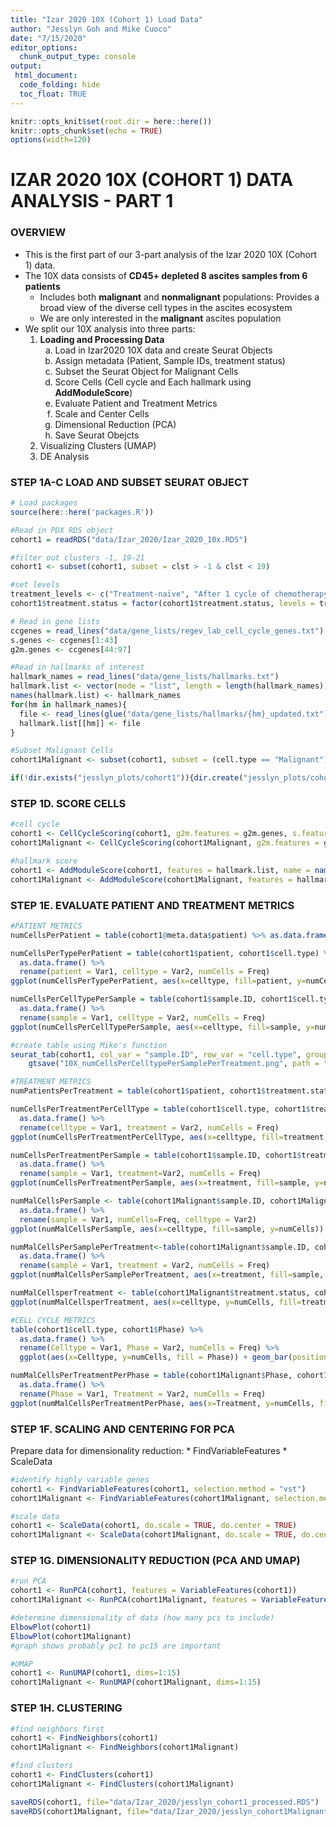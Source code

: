 ```yaml
---
title: "Izar 2020 10X (Cohort 1) Load Data"
author: "Jesslyn Goh and Mike Cuoco"
date: "7/15/2020"
editor_options: 
  chunk_output_type: console
output:
 html_document:
  code_folding: hide
  toc_float: TRUE 
---
```


```r
knitr::opts_knit$set(root.dir = here::here())
knitr::opts_chunk$set(echo = TRUE)
options(width=120)
```

# IZAR 2020 10X (COHORT 1) DATA ANALYSIS - PART 1

### OVERVIEW
* This is the first part of our 3-part analysis of the Izar 2020 10X (Cohort 1) data. 
* The 10X data consists of **CD45+ depleted 8 ascites samples from 6 patients** 
    - Includes both **malignant** and **nonmalignant** populations: Provides a broad view of the diverse cell types in the ascites ecosystem
    - We are only interested in the **malignant** ascites population

* We split our 10X analysis into three parts: 
    1. **Loading and Processing Data**
        a. Load in Izar2020 10X data and create Seurat Objects
        b. Assign metadata (Patient, Sample IDs, treatment status)
        c. Subset the Seurat Object for Malignant Cells 
        d. Score Cells (Cell cycle and Each hallmark using **AddModuleScore**)
        e. Evaluate Patient and Treatment Metrics
        f. Scale and Center Cells 
        g. Dimensional Reduction (PCA)
        h. Save Seurat Obejcts
    2. Visualizing Clusters (UMAP)
    3. DE Analysis 

### STEP 1A-C LOAD AND SUBSET SEURAT OBJECT

```r
# Load packages
source(here::here('packages.R'))

#Read in PDX RDS object
cohort1 = readRDS("data/Izar_2020/Izar_2020_10x.RDS")

#filter out clusters -1, 19-21
cohort1 <- subset(cohort1, subset = clst > -1 & clst < 19)

#set levels 
treatment_levels <- c("Treatment-naïve", "After 1 cycle of chemotherapy", "On-treatment")
cohort1$treatment.status = factor(cohort1$treatment.status, levels = treatment_levels)

# Read in gene lists
ccgenes = read_lines("data/gene_lists/regev_lab_cell_cycle_genes.txt")
s.genes <- ccgenes[1:43]
g2m.genes <- ccgenes[44:97]

#Read in hallmarks of interest
hallmark_names = read_lines("data/gene_lists/hallmarks.txt")
hallmark.list <- vector(mode = "list", length = length(hallmark_names))
names(hallmark.list) <- hallmark_names
for(hm in hallmark_names){
  file <- read_lines(glue("data/gene_lists/hallmarks/{hm}_updated.txt"), skip = 1)
  hallmark.list[[hm]] <- file
}

#Subset Malignant Cells 
cohort1Malignant <- subset(cohort1, subset = (cell.type == "Malignant"))

if(!dir.exists("jesslyn_plots/cohort1")){dir.create("jesslyn_plots/cohort1")}
```

### STEP 1D. SCORE CELLS

```r
#cell cycle 
cohort1 <- CellCycleScoring(cohort1, g2m.features = g2m.genes, s.features = s.genes)
cohort1Malignant <- CellCycleScoring(cohort1Malignant, g2m.features = g2m.genes, s.features = s.genes)

#hallmark score
cohort1 <- AddModuleScore(cohort1, features = hallmark.list, name = names(hallmark.list), nbin = 25, search = T) 
cohort1Malignant <- AddModuleScore(cohort1Malignant, features = hallmark.list, name = names(hallmark.list), nbin = 25, search = T) 

```

### STEP 1E. EVALUATE PATIENT AND TREATMENT METRICS

```r

#PATIENT METRICS
numCellsPerPatient = table(cohort1@meta.data$patient) %>% as.data.frame()

numCellsPerTypePerPatient = table(cohort1$patient, cohort1$cell.type) %>% 
  as.data.frame() %>% 
  rename(patient = Var1, celltype = Var2, numCells = Freq)
ggplot(numCellsPerTypePerPatient, aes(x=celltype, fill=patient, y=numCells)) + geom_bar(position="fill", stat="identity")

numCellsPerCellTypePerSample = table(cohort1$sample.ID, cohort1$cell.type) %>% 
  as.data.frame() %>% 
  rename(sample = Var1, celltype = Var2, numCells = Freq)
ggplot(numCellsPerCellTypePerSample, aes(x=celltype, fill=sample, y=numCells)) + geom_bar(position="fill", stat="identity")

#create table using Mike's function
seurat_tab(cohort1, col_var = "sample.ID", row_var = "cell.type", group_var = "treatment.status", title = "Number of cells per celltype per sample per treatment status") %>% 
    gtsave("10X_numCellsPerCelltypePerSamplePerTreatment.png", path = "jesslyn_plots/cohort1")

#TREATMENT METRICS 
numPatientsPerTreatment = table(cohort1$patient, cohort1$treatment.status)

numCellsPerTreatmentPerCellType = table(cohort1$cell.type, cohort1$treatment.status) %>% 
  as.data.frame() %>% 
  rename(celltype = Var1, treatment = Var2, numCells = Freq)
ggplot(numCellsPerTreatmentPerCellType, aes(x=celltype, fill=treatment, y=numCells)) + geom_bar(position="fill", stat="identity") + labs(fill = "treatment")

numCellsPerTreatmentPerSample = table(cohort1$sample.ID, cohort1$treatment.status) %>% 
  as.data.frame() %>% 
  rename(sample = Var1, treatment=Var2, numCells = Freq) 
ggplot(numCellsPerTreatmentPerSample, aes(x=treatment, fill=sample, y=numCells)) + geom_bar(position="fill", stat="identity") + xlab("treatment")
```

```r

numMalCellsPerSample <- table(cohort1Malignant$sample.ID, cohort1Malignant$cell.type) %>% 
  as.data.frame() %>% 
  rename(sample = Var1, numCells=Freq, celltype = Var2)
ggplot(numMalCellsPerSample, aes(x=celltype, fill=sample, y=numCells)) + geom_bar(stat="identity", position="fill") + labs(title = "Number of Malignant Cells Per Sample")

numMalCellsPerSamplePerTreatment<-table(cohort1Malignant$sample.ID, cohort1Malignant$treatment.status) %>% 
  as.data.frame() %>% 
  rename(sample = Var1, treatment = Var2, numCells = Freq)
ggplot(numMalCellsPerSamplePerTreatment, aes(x=treatment, fill=sample, y=numCells)) + geom_bar(stat="identity", position="fill") + labs(title = "Number of Malignant Cells Per Sample Per Treatment", x = "treatment")

numMalCellsperTreatment <- table(cohort1Malignant$treatment.status, cohort1Malignant$cell.type) %>% as.data.frame() %>% rename(celltype = Var2, treatment = Var1, numCells = Freq)
ggplot(numMalCellsperTreatment, aes(x=celltype, y=numCells, fill=treatment)) + geom_bar(stat = "identity", position = "fill")

#CELL CYCLE METRICS
table(cohort1$cell.type, cohort1$Phase) %>% 
  as.data.frame() %>% 
  rename(Celltype = Var1, Phase = Var2, numCells = Freq) %>% 
  ggplot(aes(x=Celltype, y=numCells, fill = Phase)) + geom_bar(position="fill", stat="identity")

numMalCellsPerTreatmentPerPhase = table(cohort1Malignant$Phase, cohort1Malignant$treatment.status) %>% 
  as.data.frame() %>% 
  rename(Phase = Var1, Treatment = Var2, numCells = Freq)
ggplot(numMalCellsPerTreatmentPerPhase, aes(x=Treatment, y=numCells, fill=Phase)) + geom_bar(position="fill", stat="identity")

```

### STEP 1F. SCALING AND CENTERING FOR PCA 
Prepare data for dimensionality reduction: 
    * FindVariableFeatures
    * ScaleData
    
```r
#identify highly variable genes 
cohort1 <- FindVariableFeatures(cohort1, selection.method = "vst")
cohort1Malignant <- FindVariableFeatures(cohort1Malignant, selection.method = "vst")

#scale data 
cohort1 <- ScaleData(cohort1, do.scale = TRUE, do.center = TRUE) 
cohort1Malignant <- ScaleData(cohort1Malignant, do.scale = TRUE, do.center = TRUE)
```

### STEP 1G. DIMENSIONALITY REDUCTION (PCA AND UMAP)

```r

#run PCA
cohort1 <- RunPCA(cohort1, features = VariableFeatures(cohort1))
cohort1Malignant <- RunPCA(cohort1Malignant, features = VariableFeatures(cohort1Malignant))

#determine dimensionality of data (how many pcs to include)
ElbowPlot(cohort1)
ElbowPlot(cohort1Malignant)
#graph shows probably pc1 to pc15 are important

#UMAP 
cohort1 <- RunUMAP(cohort1, dims=1:15)
cohort1Malignant <- RunUMAP(cohort1Malignant, dims=1:15)

```

### STEP 1H. CLUSTERING 

```r
#find neighbors first
cohort1 <- FindNeighbors(cohort1)
cohort1Malignant <- FindNeighbors(cohort1Malignant)

#find clusters
cohort1 <- FindClusters(cohort1)
cohort1Malignant <- FindClusters(cohort1Malignant)

```

```r
saveRDS(cohort1, file="data/Izar_2020/jesslyn_cohort1_processed.RDS")
saveRDS(cohort1Malignant, file="data/Izar_2020/jesslyn_cohort1Malignant_processed.RDS")
```

